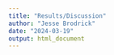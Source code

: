 ```yaml
---
title: "Results/Discussion"
author: "Jesse Brodrick"
date: "2024-03-19"
output: html_document
---
```


